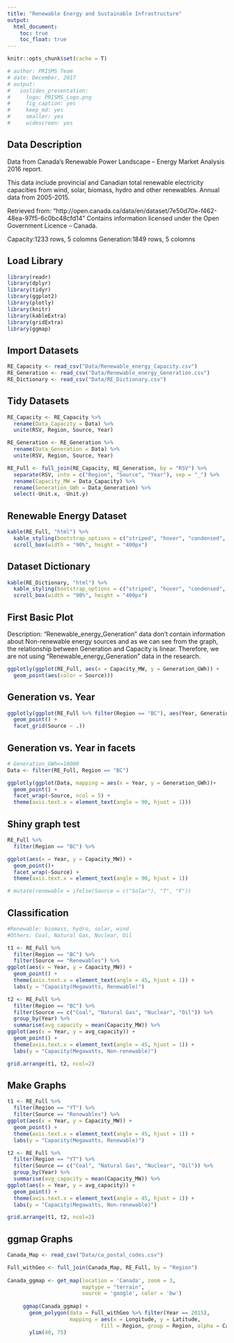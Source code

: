 ```yaml
---
title: "Renewable Energy and Sustainable Infrastructure"
output: 
  html_document:
    toc: true
    toc_float: true
---
```


```r
knitr::opts_chunk$set(cache = T)

# author: PRISMS Team
# date: December, 2017
# output:
#   ioslides_presentation: 
#     logo: PRISMS_Logo.png
#     fig_caption: yes
#     keep_md: yes
#     smaller: yes
#     widescreen: yes
```

## Data Description
Data from Canada’s Renewable Power Landscape – Energy Market Analysis 2016 report.

This data include provincial and Canadian total renewable electricity capacities from wind, solar, biomass, hydro and other renewables. Annual data from 2005-2015.

Retrieved from: "http://open.canada.ca/data/en/dataset/7e50d70e-f462-48ea-97f5-6c0bc48cfd14" Contains information licensed under the Open Government Licence – Canada.

Capacity:1233 rows, 5 colomns 
Generation:1849 rows, 5 colomns

## Load Library
```r
library(readr)
library(dplyr)
library(tidyr)
library(ggplot2)
library(plotly)
library(knitr)
library(kableExtra)
library(gridExtra)
library(ggmap)
```

## Import Datasets
```r
RE_Capacity <- read_csv("Data/Renewable_energy_Capacity.csv")
RE_Generation <- read_csv("Data/Renewable_energy_Generation.csv")
RE_Dictionary <- read_csv("Data/RE_Dictionary.csv")
```

## Tidy Datasets
```r
RE_Capacity <- RE_Capacity %>%
  rename(Data_Capacity = Data) %>%
  unite(RSV, Region, Source, Year)

RE_Generation <- RE_Generation %>%
  rename(Data_Generation = Data) %>%
  unite(RSV, Region, Source, Year)

RE_Full <- full_join(RE_Capacity, RE_Generation, by = "RSV") %>%
  separate(RSV, into = c("Region", "Source", "Year"), sep = "_") %>%
  rename(Capacity_MW = Data_Capacity) %>%
  rename(Generation_GWh = Data_Generation) %>%
  select(-Unit.x, -Unit.y)
```

## Renewable Energy Dataset
```r
kable(RE_Full, "html") %>%
  kable_styling(bootstrap_options = c("striped", "hover", "condensed", "responsive")) %>%
  scroll_box(width = "90%", height = "400px")
```

## Dataset Dictionary

```r
kable(RE_Dictionary, "html") %>%
  kable_styling(bootstrap_options = c("striped", "hover", "condensed", "responsive")) %>%
  scroll_box(width = "90%", height = "400px")
```

## First Basic Plot 

Description:
"Renewable_energy_Generation" data don't contain information about Non-renewable energy sources and as we can see from the graph, the relationship between Generation and Capacity is linear. Therefore, we are not using "Renewable_energy_Generation" data in the research.

```r
ggplotly(ggplot(RE_Full, aes(x = Capacity_MW, y = Generation_GWh)) +
  geom_point(aes(color = Source)))
```

## Generation vs. Year


```r
ggplotly(ggplot(RE_Full %>% filter(Region == "BC"), aes(Year, Generation_GWh)) +
  geom_point() +
  facet_grid(Source ~ .))
```

## Generation vs. Year in facets
```r
# Generation_GWh<=10000
Data <- filter(RE_Full, Region == "BC") 

ggplotly(ggplot(Data, mapping = aes(x = Year, y = Generation_GWh))+
  geom_point() +
  facet_wrap(~Source, ncol = 5) +
  theme(axis.text.x = element_text(angle = 90, hjust = 1)))
```

## Shiny graph test
```r
RE_Full %>%
  filter(Region == "BC") %>%

ggplot(aes(x = Year, y = Capacity_MW)) +
  geom_point()+
  facet_wrap(~Source) +
  theme(axis.text.x = element_text(angle = 90, hjust = 1))

# mutate(renewable = ifelse(Source = c("Solar"), "T", "F"))
```

## Classification
```r
#Renewable: biomass, hydro, solar, wind
#Others: Coal, Natural Gas, Nuclear, Oil

t1 <- RE_Full %>%
  filter(Region == "BC") %>%
  filter(Source == "Renewables") %>%
ggplot(aes(x = Year, y = Capacity_MW)) +
  geom_point() +
  theme(axis.text.x = element_text(angle = 45, hjust = 1)) +
  labs(y = "Capacity(Megawatts, Renewable)")

t2 <- RE_Full %>%
  filter(Region == "BC") %>%
  filter(Source == c("Coal", "Natural Gas", "Nuclear", "Oil")) %>%
  group_by(Year) %>%
  summarise(avg_capacity = mean(Capacity_MW)) %>%
ggplot(aes(x = Year, y = avg_capacity)) +
  geom_point() +
  theme(axis.text.x = element_text(angle = 45, hjust = 1)) +
  labs(y = "Capacity(Megawatts, Non-renewable)")

grid.arrange(t1, t2, ncol=2)
```

## Make Graphs
```r
t1 <- RE_Full %>%
  filter(Region == "YT") %>%
  filter(Source == "Renewables") %>%
ggplot(aes(x = Year, y = Capacity_MW)) +
  geom_point() +
  theme(axis.text.x = element_text(angle = 45, hjust = 1)) +
  labs(y = "Capacity(Megawatts, Renewable)")

t2 <- RE_Full %>%
  filter(Region == "YT") %>%
  filter(Source == c("Coal", "Natural Gas", "Nuclear", "Oil")) %>%
  group_by(Year) %>%
  summarise(avg_capacity = mean(Capacity_MW)) %>%
ggplot(aes(x = Year, y = avg_capacity)) +
  geom_point() +
  theme(axis.text.x = element_text(angle = 45, hjust = 1)) +
  labs(y = "Capacity(Megawatts, Non-renewable)")

grid.arrange(t1, t2, ncol=2)
```

## ggmap Graphs
```r
Canada_Map <- read_csv("Data/ca_postal_codes.csv")

Full_withGeo <- full_join(Canada_Map, RE_Full, by = "Region")
     
Canada_ggmap <- get_map(location = 'Canada', zoom = 3, 
                        maptype = "terrain",
                        source = 'google', color = 'bw')
     
     ggmap(Canada_ggmap) +
       geom_polygon(data = Full_withGeo %>% filter(Year == 2015), 
                    mapping = aes(x = Longitude, y = Latitude, 
                              fill = Region, group = Region, alpha = Capacity_MW)) +
       ylim(40, 75)
```

